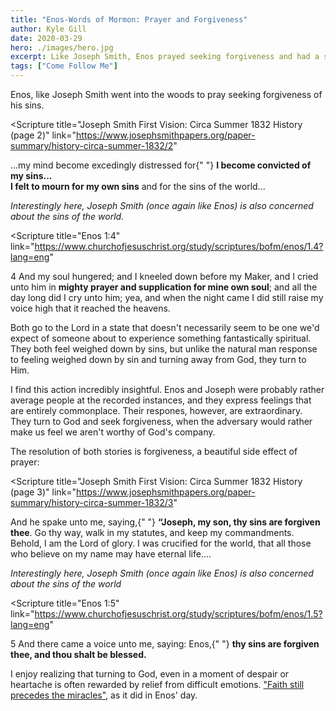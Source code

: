 ```yaml
---
title: "Enos-Words of Mormon: Prayer and Forgiveness"
author: Kyle Gill
date: 2020-03-29
hero: ./images/hero.jpg
excerpt: Like Joseph Smith, Enos prayed seeking forgiveness and had a spiritual interaction with God
tags: ["Come Follow Me"]
---
```


Enos, like Joseph Smith went into the woods to pray seeking forgiveness of his sins.

<Scripture
  title="Joseph Smith First Vision: Circa Summer 1832 History (page 2)"
  link="https://www.josephsmithpapers.org/paper-summary/history-circa-summer-1832/2"
>
  ...my mind become excedingly distressed for{" "}
  <b>I become convicted of my sins...</b>
  <br />
  <b>I felt to mourn for my own sins</b> and for the sins of the world...
</Scripture>

_Interestingly here, Joseph Smith (once again like Enos) is also concerned about the sins of the world._

<Scripture
  title="Enos 1:4"
  link="https://www.churchofjesuschrist.org/study/scriptures/bofm/enos/1.4?lang=eng"
>
  4 And my soul hungered; and I kneeled down before my Maker, and I cried unto
  him in <b>mighty prayer and supplication for mine own soul</b>; and all the
  day long did I cry unto him; yea, and when the night came I did still raise my
  voice high that it reached the heavens.
</Scripture>

Both go to the Lord in a state that doesn't necessarily seem to be one we'd expect of someone about to experience something fantastically spiritual. They both feel weighed down by sins, but unlike the natural man response to feeling weighed down by sin and turning away from God, they turn to Him.

I find this action incredibly insightful. Enos and Joseph were probably rather average people at the recorded instances, and they express feelings that are entirely commonplace. Their respones, however, are extraordinary. They turn to God and seek forgiveness, when the adversary would rather make us feel we aren't worthy of God's company.

The resolution of both stories is forgiveness, a beautiful side effect of prayer:

<Scripture
  title="Joseph Smith First Vision: Circa Summer 1832 History (page 3)"
  link="https://www.josephsmithpapers.org/paper-summary/history-circa-summer-1832/3"
>
  And he spake unto me, saying,{" "}
  <b>“Joseph, my son, thy sins are forgiven thee</b>. Go thy way, walk in my
  statutes, and keep my commandments. Behold, I am the Lord of glory. I was
  crucified for the world, that all those who believe on my name may have
  eternal life....
</Scripture>

_Interestingly here, Joseph Smith (once again like Enos) is also concerned about the sins of the world_

<Scripture
  title="Enos 1:5"
  link="https://www.churchofjesuschrist.org/study/scriptures/bofm/enos/1.5?lang=eng"
>
  5 And there came a voice unto me, saying: Enos,{" "}
  <b>thy sins are forgiven thee, and thou shalt be blessed.</b>
</Scripture>

I enjoy realizing that turning to God, even in a moment of despair or heartache is often rewarded by relief from difficult emotions. ["Faith still precedes the miracles"](https://kylegill.com/blog/2020-03-16-a-farewell-address/#faith-still-precedes-the-miracles), as it did in Enos' day.
